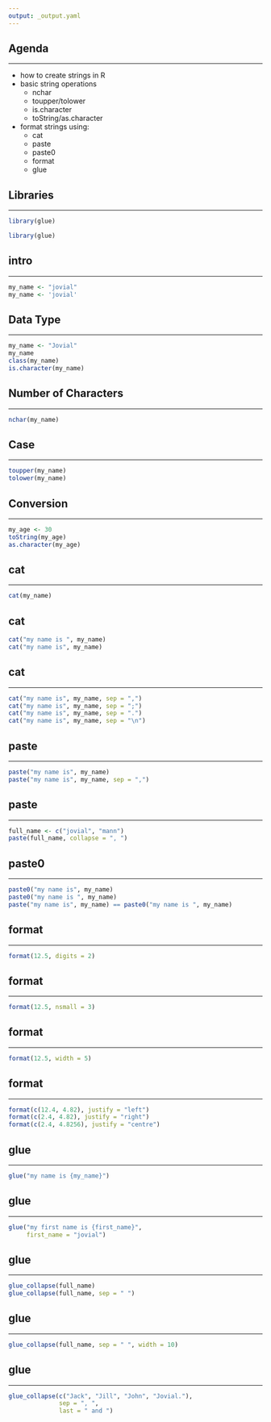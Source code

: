 ```yaml
---
output: _output.yaml
---
```


## {data-background="stringr.png"}

## Agenda

<hr>

- how to create strings in R
- basic string operations
	- nchar
	- toupper/tolower
	- is.character
	- toString/as.character
- format strings using:
	- cat
	- paste
	- paste0
	- format
	- glue
 
## Libraries

<hr>

```r
library(glue)
```

```r
library(glue)
```

## intro

<hr>

```r
my_name <- "jovial"
my_name <- 'jovial'
```

## Data Type

<hr>

```r
my_name <- "Jovial"
my_name
class(my_name)
is.character(my_name)
```

## Number of Characters

<hr>

```r
nchar(my_name)
```

## Case

<hr>

```r
toupper(my_name)
tolower(my_name)
```

## Conversion

<hr>

```r
my_age <- 30
toString(my_age)
as.character(my_age)
```

## cat

<hr>

```r
cat(my_name)
```

## cat

```r
cat("my name is ", my_name)
cat("my name is", my_name)
```

## cat

<hr>

```r
cat("my name is", my_name, sep = ",")
cat("my name is", my_name, sep = ";")
cat("my name is", my_name, sep = ".")
cat("my name is", my_name, sep = "\n")
```

## paste

<hr>

```r
paste("my name is", my_name)
paste("my name is", my_name, sep = ",")
```

## paste

<hr>

```r
full_name <- c("jovial", "mann")
paste(full_name, collapse = ", ")
```

## paste0

<hr>

```r
paste0("my name is", my_name)
paste0("my name is ", my_name)
paste("my name is", my_name) == paste0("my name is ", my_name)
```

## format

<hr>

```r
format(12.5, digits = 2)
```

## format

<hr>

```r
format(12.5, nsmall = 3)
```

## format

<hr>

```r
format(12.5, width = 5)
```

## format

<hr>

```r
format(c(12.4, 4.82), justify = "left")
format(c(2.4, 4.82), justify = "right")
format(c(2.4, 4.8256), justify = "centre")
```

## glue

<hr>

```r
glue("my name is {my_name}")
```

## glue

<hr>

```r
glue("my first name is {first_name}",
     first_name = "jovial")
```

## glue

<hr>

```r
glue_collapse(full_name)
glue_collapse(full_name, sep = " ")
```

## glue

<hr>

```r
glue_collapse(full_name, sep = " ", width = 10)
```

## glue

<hr>

```r
glue_collapse(c("Jack", "Jill", "John", "Jovial."), 
              sep = ", ",
              last = " and ")
```


## {data-background="thankyou.png"}
